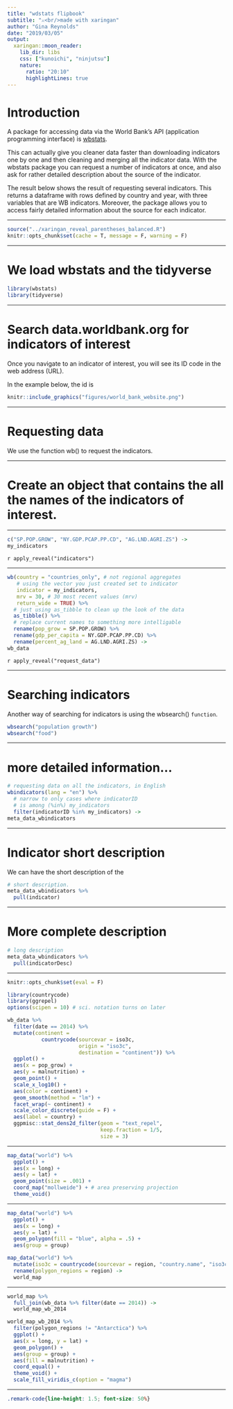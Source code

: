 ```yaml
---
title: "wdstats flipbook"
subtitle: "⚔<br/>made with xaringan"
author: "Gina Reynolds"
date: "2019/03/05"
output:
  xaringan::moon_reader:
    lib_dir: libs
    css: ["kunoichi", "ninjutsu"]
    nature:
      ratio: "20:10"
      highlightLines: true
---
```



# Introduction

A package for accessing data via the World Bank's API (application programming interface) is [wbstats](https://cran.r-project.org/web/packages/wbstats/wbstats.pdf).  

This can actually give you cleaner data faster than downloading indicators one by one and then cleaning and merging all the indicator data.  With the wbstats package you can request a number of indicators at once, and also ask for rather detailed description about the source of the indicator. 

The result below shows the result of requesting several indicators.  This returns a dataframe with rows defined by country and year, with three variables that are WB indicators.  Moreover, the package allows you to access fairly detailed information about the source for each indicator. 

---

```r
source("../xaringan_reveal_parentheses_balanced.R")
knitr::opts_chunk$set(cache = T, message = F, warning = F)
```


---

# We load wbstats and the tidyverse

```r
library(wbstats)
library(tidyverse)
```

---

# Search data.worldbank.org for indicators of interest

Once you navigate to an indicator of interest, you will see its ID code in the web address (URL).

In the example below, the id is 

```r
knitr::include_graphics("figures/world_bank_website.png")
```



---

# Requesting data

We use the function wb() to request the indicators.

---

# Create an object that contains the all the names of the indicators of interest.

---

```r
c("SP.POP.GROW", "NY.GDP.PCAP.PP.CD", "AG.LND.AGRI.ZS") ->
my_indicators 
```

`r apply_reveal("indicators")`


---

```r
wb(country = "countries_only", # not regional aggregates
   # using the vector you just created set to indicator
   indicator = my_indicators,  
   mrv = 30, # 30 most recent values (mrv)
   return_wide = TRUE) %>%
  # just using as_tibble to clean up the look of the data
  as_tibble() %>%    
  # replace current names to something more intelligable
  rename(pop_grow = SP.POP.GROW) %>% 
  rename(gdp_per_capita = NY.GDP.PCAP.PP.CD) %>% 
  rename(percent_ag_land = AG.LND.AGRI.ZS) ->
wb_data
```


`r apply_reveal("request_data")`


---

# Searching indicators

Another way of searching for indicators is using the wbsearch() `function`. 


```r
wbsearch("population growth") 
wbsearch("food") 
```


---

# more detailed information...


```r
# requesting data on all the indicators, in English
wbindicators(lang = "en") %>% 
  # narrow to only cases where indicatorID 
  # is among (%in%) my_indicators 
  filter(indicatorID %in% my_indicators) ->
meta_data_wbindicators
```


---

# Indicator short description

We can have the short description of the 


```r
# short description.
meta_data_wbindicators %>% 
  pull(indicator)
```

---

# More complete description



```r
# long description
meta_data_wbindicators %>% 
  pull(indicatorDesc)
```



---

```r
knitr::opts_chunk$set(eval = F)
```


```r
library(countrycode)
library(ggrepel)
options(scipen = 10) # sci. notation turns on later
```

```r
wb_data %>%
  filter(date == 2014) %>%
  mutate(continent =
           countrycode(sourcevar = iso3c,
                       origin = "iso3c",
                       destination = "continent")) %>%
  ggplot() +
  aes(x = pop_grow) +
  aes(y = malnutrition) +
  geom_point() +
  scale_x_log10() +
  aes(color = continent) +
  geom_smooth(method = "lm") +
  facet_wrap(~ continent) +
  scale_color_discrete(guide = F) +
  aes(label = country) +
  ggpmisc::stat_dens2d_filter(geom = "text_repel",
                              keep.fraction = 1/5,
                              size = 3)
```

---


```r
map_data("world") %>% 
  ggplot() + 
  aes(x = long) +
  aes(y = lat) +
  geom_point(size = .001) +
  coord_map("mollweide") + # area preserving projection
  theme_void()
```


---

```r
map_data("world") %>% 
  ggplot() +
  aes(x = long) +
  aes(y = lat) +
  geom_polygon(fill = "blue", alpha = .5) +
  aes(group = group)
```




```r
map_data("world") %>%
  mutate(iso3c = countrycode(sourcevar = region, "country.name", "iso3c")) %>%
  rename(polygon_regions = region) ->
  world_map
```

---


```r
world_map %>%
  full_join(wb_data %>% filter(date == 2014)) ->
  world_map_wb_2014
```





```r
world_map_wb_2014 %>%
  filter(polygon_regions != "Antarctica") %>%
  ggplot() +
  aes(x = long, y = lat) +
  geom_polygon() + 
  aes(group = group) + 
  aes(fill = malnutrition) +
  coord_equal() +
  theme_void() +
  scale_fill_viridis_c(option = "magma")
```

---

```css
.remark-code{line-height: 1.5; font-size: 50%}
```

